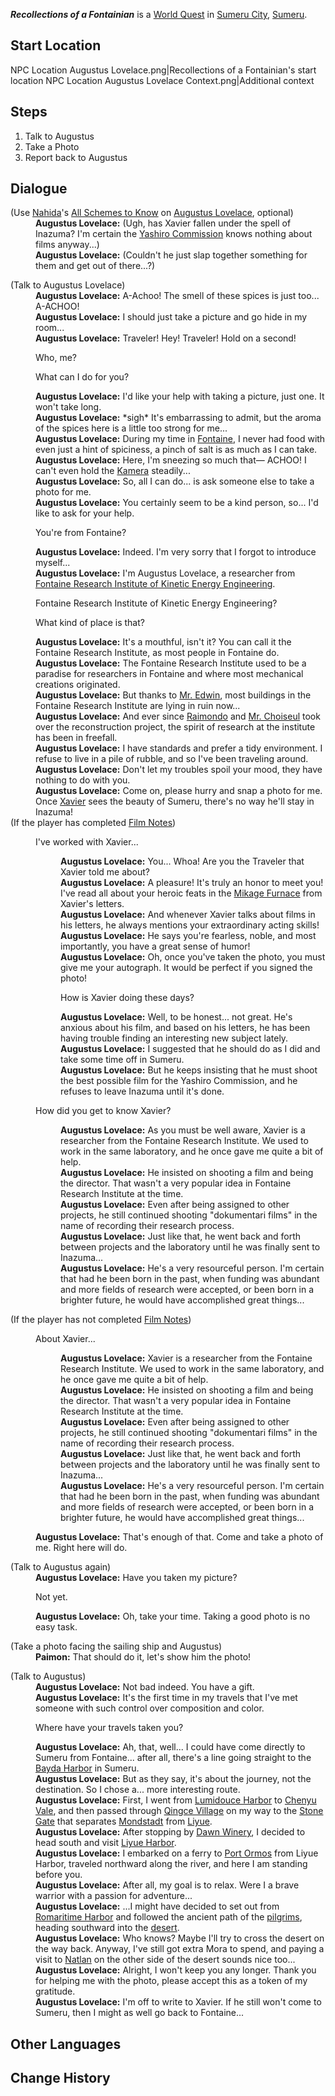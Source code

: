 {{Stub|Fill out requirements}}
{{Quest Infobox
|id            = 73350
|image         = World Quest Recollections of a Fontainian.png
|type          = World
|requirement   = 
|characters    = Augustus Lovelace; Paimon; Traveler
|startLocation = [[Sumeru City]], [[Sumeru]]
|region        = Sumeru
|area          = Avidya Forest
|subarea       = Sumeru City
|rewards       = Adventure EXP*150;Mora*20,000;Adventurer's Experience*4
}}
'''''Recollections of a Fontainian''''' is a [[World Quest]] in [[Sumeru City]], [[Sumeru]].

==Start Location==
<gallery>
NPC Location Augustus Lovelace.png|Recollections of a Fontainian's start location
NPC Location Augustus Lovelace Context.png|Additional context
</gallery>

==Steps==
# Talk to Augustus
# Take a Photo
# Report back to Augustus

==Dialogue==
{{Quest Description|You encounter an anxious man from Fontaine in Sumeru City...}}
{{Dialogue Start}}
;(Use [[Nahida]]'s [[All Schemes to Know]] on [[Augustus Lovelace]], optional)
:'''Augustus Lovelace:''' (Ugh, has Xavier fallen under the spell of Inazuma? I'm certain the [[Yashiro Commission]] knows nothing about films anyway...)
:'''Augustus Lovelace:''' (Couldn't he just slap together something for them and get out of there...?)

;(Talk to Augustus Lovelace)
:'''Augustus Lovelace:''' A-Achoo! The smell of these spices is just too... A-ACHOO!
:'''Augustus Lovelace:''' I should just take a picture and go hide in my room...
:'''Augustus Lovelace:''' Traveler! Hey! Traveler! Hold on a second!
:{{DIcon}} Who, me?
:{{DIcon}} What can I do for you?
:'''Augustus Lovelace:''' I'd like your help with taking a picture, just one. It won't take long.
:'''Augustus Lovelace:''' *sigh* It's embarrassing to admit, but the aroma of the spices here is a little too strong for me...
:'''Augustus Lovelace:''' During my time in [[Fontaine]], I never had food with even just a hint of spiciness, a pinch of salt is as much as I can take.
:'''Augustus Lovelace:''' Here, I'm sneezing so much that&mdash; ACHOO! I can't even hold the [[Kamera]] steadily...
:'''Augustus Lovelace:''' So, all I can do... is ask someone else to take a photo for me.
:'''Augustus Lovelace:''' You certainly seem to be a kind person, so... I'd like to ask for your help.
:{{DIcon}} You're from Fontaine?
:'''Augustus Lovelace:''' Indeed. I'm very sorry that I forgot to introduce myself...
:'''Augustus Lovelace:''' I'm Augustus Lovelace, a researcher from [[Fontaine Research Institute of Kinetic Energy Engineering]].
:{{DIcon}} Fontaine Research Institute of Kinetic Energy Engineering?
:{{DIcon}} What kind of place is that?
:'''Augustus Lovelace:''' It's a mouthful, isn't it? You can call it the Fontaine Research Institute, as most people in Fontaine do.
:'''Augustus Lovelace:''' The Fontaine Research Institute used to be a paradise for researchers in Fontaine and where most mechanical creations originated.
:'''Augustus Lovelace:''' But thanks to [[Edwin Eastinghouse|Mr. Edwin]], most buildings in the Fontaine Research Institute are lying in ruin now...
:'''Augustus Lovelace:''' And ever since [[Raimondo]] and [[Choiseul|Mr. Choiseul]] took over the reconstruction project, the spirit of research at the institute has been in freefall.
:'''Augustus Lovelace:''' I have standards and prefer a tidy environment. I refuse to live in a pile of rubble, and so I've been traveling around.
:'''Augustus Lovelace:''' Don't let my troubles spoil your mood, they have nothing to do with you.
:'''Augustus Lovelace:''' Come on, please hurry and snap a photo for me. Once [[Xavier]] sees the beauty of Sumeru, there's no way he'll stay in Inazuma!
;(If the player has completed [[Film Notes]])
:{{DIcon}} I've worked with Xavier...
::'''Augustus Lovelace:''' You... Whoa! Are you the Traveler that Xavier told me about?
::'''Augustus Lovelace:''' A pleasure! It's truly an honor to meet you! I've read all about your heroic feats in the [[Mikage Furnace]] from Xavier's letters.
::'''Augustus Lovelace:''' And whenever Xavier talks about films in his letters, he always mentions your extraordinary acting skills!
::'''Augustus Lovelace:''' He says you're fearless, noble, and most importantly, you have a great sense of humor!
::'''Augustus Lovelace:''' Oh, once you've taken the photo, you must give me your autograph. It would be perfect if you signed the photo!
::{{DIcon}} How is Xavier doing these days?
::'''Augustus Lovelace:''' Well, to be honest... not great. He's anxious about his film, and based on his letters, he has been having trouble finding an interesting new subject lately.
::'''Augustus Lovelace:''' I suggested that he should do as I did and take some time off in Sumeru.
::'''Augustus Lovelace:''' But he keeps insisting that he must shoot the best possible film for the Yashiro Commission, and he refuses to leave Inazuma until it's done.
:{{DIcon}} How did you get to know Xavier?
::'''Augustus Lovelace:''' As you must be well aware, Xavier is a researcher from the Fontaine Research Institute. We used to work in the same laboratory, and he once gave me quite a bit of help.
::'''Augustus Lovelace:''' He insisted on shooting a film and being the director. That wasn't a very popular idea in Fontaine Research Institute at the time.
::'''Augustus Lovelace:''' Even after being assigned to other projects, he still continued shooting "dokumentari films" in the name of recording their research process.
::'''Augustus Lovelace:''' Just like that, he went back and forth between projects and the laboratory until he was finally sent to Inazuma...
::'''Augustus Lovelace:''' He's a very resourceful person. I'm certain that had he been born in the past, when funding was abundant and more fields of research were accepted, or been born in a brighter future, he would have accomplished great things...
;(If the player has not completed [[Film Notes]])
:{{DIcon}} About Xavier...
::'''Augustus Lovelace:''' Xavier is a researcher from the Fontaine Research Institute. We used to work in the same laboratory, and he once gave me quite a bit of help.
::'''Augustus Lovelace:''' He insisted on shooting a film and being the director. That wasn't a very popular idea in Fontaine Research Institute at the time.
::'''Augustus Lovelace:''' Even after being assigned to other projects, he still continued shooting "dokumentari films" in the name of recording their research process.
::'''Augustus Lovelace:''' Just like that, he went back and forth between projects and the laboratory until he was finally sent to Inazuma...
::'''Augustus Lovelace:''' He's a very resourceful person. I'm certain that had he been born in the past, when funding was abundant and more fields of research were accepted, or been born in a brighter future, he would have accomplished great things...
:'''Augustus Lovelace:''' That's enough of that. Come and take a photo of me. Right here will do.

;(Talk to Augustus again)
:'''Augustus Lovelace:''' Have you taken my picture?
:{{DIcon}} Not yet.
:'''Augustus Lovelace:''' Oh, take your time. Taking a good photo is no easy task.

;(Take a photo facing the sailing ship and Augustus)<!--Please adjust the camera angle to face the sailing ship and Augustus-->
:'''Paimon:''' That should do it, let's show him the photo!

;(Talk to Augustus)
:'''Augustus Lovelace:''' Not bad indeed. You have a gift.
:'''Augustus Lovelace:''' It's the first time in my travels that I've met someone with such control over composition and color.
:{{DIcon}} Where have your travels taken you?
:'''Augustus Lovelace:''' Ah, that, well... I could have come directly to Sumeru from Fontaine... after all, there's a line going straight to the [[Bayda Harbor]] in Sumeru.
:'''Augustus Lovelace:''' But as they say, it's about the journey, not the destination. So I chose a... more interesting route.
:'''Augustus Lovelace:''' First, I went from [[Lumidouce Harbor]] to [[Chenyu Vale]], and then passed through [[Qingce Village]] on my way to the [[Stone Gate]] that separates [[Mondstadt]] from [[Liyue]].
:'''Augustus Lovelace:''' After stopping by [[Dawn Winery]], I decided to head south and visit [[Liyue Harbor]].
:'''Augustus Lovelace:''' I embarked on a ferry to [[Port Ormos]] from Liyue Harbor, traveled northward along the river, and here I am standing before you.
:'''Augustus Lovelace:''' After all, my goal is to relax. Were I a brave warrior with a passion for adventure...
:'''Augustus Lovelace:''' ...I might have decided to set out from [[Romaritime Harbor]] and followed the ancient path of the [[Oceanid|pilgrims]], heading southward into the [[Girdle of the Sands|desert]].
:'''Augustus Lovelace:''' Who knows? Maybe I'll try to cross the desert on the way back. Anyway, I've still got extra Mora to spend, and paying a visit to [[Natlan]] on the other side of the desert sounds nice too...
:'''Augustus Lovelace:''' Alright, I won't keep you any longer. Thank you for helping me with the photo, please accept this as a token of my gratitude.
:'''Augustus Lovelace:''' I'm off to write to Xavier. If he still won't come to Sumeru, then I might as well go back to Fontaine...
{{Dialogue End}}

==Other Languages==
{{Other Languages
|en        = Recollections of a Fontainian
|zhs       = 一个枫丹人的回忆
|zhs_rm    = Yīge Fēngdān-rén de Huíyì
|zht       = 一個楓丹人的回憶
|zht_rm    = Yīge Fēngdān-rén de Huíyì
|zh_tl     = Memories of a Fontainian
|ja        = とあるフォンテーヌ人の思い出
|ja_rm     = Toaru Fonteenu-jin no Omoide
|ja_tl     = Memories of a Certain Fontainian
|ko        = 어느 폰타인 사람<->의 회상
|ko_tl     = 
|es        = Recuerdos de Fontaine
|es_tl     = Memories of Fontaine
|fr        = Souvenirs d'un Fontainois
|fr_tl     = Recollections of a Fontainian
|ru        = Воспоминания одного фонтейнца
|ru_tl     = Recollections of a Fontainian
|th        = ความทรงจำของชาว Fontaine คนหนึ่ง
|th_rm     = 
|th_tl     = 
|vi        = Hồi Ức Của Người Fontaine
|vi_tl     = 
|de        = Erinnerungen aus Fontaine
|de_tl     = Memories of Fontaine
|id        = Memori Seseorang dari Fontaine
|id_tl     = Memories of a Fontainian
|pt        = Memórias Fontainescas
|pt_tl     = Fontainian Memories
|tr        = Bir Fontainelinin Hatıraları
|tr_tl     = Memories of a Fontainian
|it        = Memorie di un abitante di Fontaine
|it_tl     = Memoirs of an Inhabitant of Fontaine
}}

==Change History==
{{Change History|3.8}}